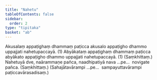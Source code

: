 ```yaml
---
title: "Nahetu"
tableOfContents: false
sidebar:
  order: 2
type: "tipitaka"
basket: "ab"
---
```



<DynamicBreadcrumb />

<Division number="21">

<Paragraph number="1150">
Akusalaṃ appaṭighaṃ dhammaṃ paṭicca akusalo appaṭigho dhammo uppajjati nahetupaccayā. (1)
</Paragraph>

<Paragraph number="1151">
Abyākataṃ appaṭighaṃ dhammaṃ paṭicca abyākato appaṭigho dhammo uppajjati nahetupaccayā. (1) (Saṃkhittaṃ.)
</Paragraph>

</Division>
<Division number="22">

<Paragraph number="1152">
Nahetuyā dve, naārammaṇe pañca, naadhipatiyā nava …pe…  novigate pañca. (Saṃkhittaṃ.)
</Paragraph>

<Paragraph number="1153">
(Sahajātavārampi …pe…  sampayuttavārampi paṭiccavārasadisaṃ.)
</Paragraph>
</Division>